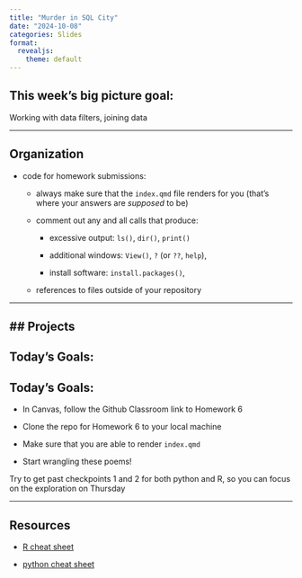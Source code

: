 ```yaml
---
title: "Murder in SQL City"
date: "2024-10-08"
categories: Slides
format: 
  revealjs:
    theme: default
---
```



## This week's big picture goal:

Working with data filters, joining data

---

## Organization

- code for homework submissions: 
  
  - always make sure that the `index.qmd` file renders for you (that's where your answers are *supposed* to be)

  - comment out any and all calls that produce: 
    
      - excessive output: `ls()`, `dir()`, `print()`
  
      - additional windows: `View()`, `?` (or `??`, `help`), 
      
      - install software: `install.packages()`,  
  
  - references to files outside of your repository

---

## Projects
---

## Today's Goals:



## Today's Goals:

- In Canvas, follow the Github Classroom link to Homework 6

- Clone the repo for Homework 6 to your local machine

- Make sure that you are able to render `index.qmd`

- Start wrangling these poems!

Try to get past checkpoints 1 and 2 for both python and R, so you can focus on the exploration on Thursday

----

## Resources

- [R cheat sheet](https://srvanderplas.github.io/stat-computing-r-python/files/Short-refcard.pdf)

- [python cheat sheet](https://srvanderplas.github.io/stat-computing-r-python/files/Python3_reference_cheat_sheet.pdf)





